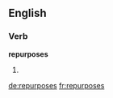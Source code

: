 ==English==

===Verb===
'''repurposes'''

# {{third-person singular of|[[repurpose]]}}

[[de:repurposes]]
[[fr:repurposes]]